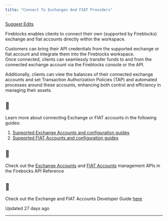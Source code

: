 ```yaml
---
title: "Connect To Exchanges And FIAT Providers"
---
```


[Suggest Edits](/edit/connect-to-exchanges-and-fiat-providers)

Fireblocks enables clients to connect their own (supported by Fireblocks) exchange and fiat accounts directly within the workspace.

Customers can bring their API credentials from the supported exchange or fiat account and integrate them into the Fireblocks workspace.  
Once connected, clients can seamlessly transfer funds to and from the connected exchange account via the Fireblocks console or the API.

  

Additionally, clients can view the balances of their connected exchange accounts and set Transaction Authorization Policies (TAP) and automated processes around these accounts, enhancing both control and efficiency in managing their assets.

  
<Info>

## 📘

Learn more about connecting Exchange or FIAT accounts in the following guides:

1.  [Supported Exchange Accounts and configuration guides](https://support.fireblocks.io/hc/en-us/articles/13430566220572-Enabling-withdrawals-from-your-exchange-accounts)
2.  [Supported FIAT Accounts and configuration guides](https://support.fireblocks.io/hc/en-us/articles/360018286760-Fiat-accounts)

</Info>
  
<Info>

## 📘

Check out the [Exchange Accounts](/reference/getexchangeaccounts) and [FIAT Accounts](/reference/getfiataccounts) management APIs in the Firebocks API Reference



</Info>
  
<Info>

## 📘

Check out the Exchange and FIAT Accounts Developer Guide [here](/reference/connect-to-exchanges-fiat-providers)



</Info>

Updated 27 days ago

* * *